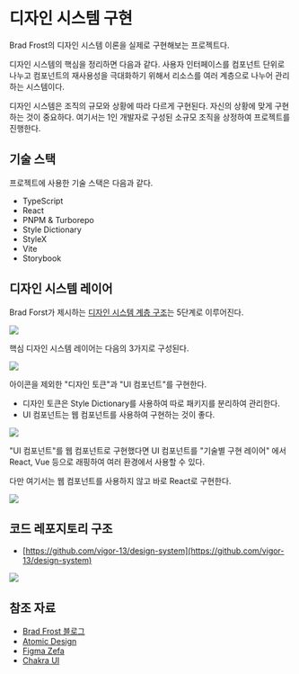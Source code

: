 
<Meta title="Introduction" />

# 디자인 시스템 구현

Brad Frost의 디자인 시스템 이론을 실제로 구현해보는 프로젝트다.

디자인 시스템의 핵심을 정리하면 다음과 같다. 사용자 인터페이스를 컴포넌트 단위로 나누고 컴포넌트의 재사용성을 극대화하기 위해서 리소스를 여러 계층으로 나누어 관리하는 시스템이다.

디자인 시스템은 조직의 규모와 상황에 따라 다르게 구현된다. 자신의 상황에 맞게 구현하는 것이 중요하다. 여기서는 1인 개발자로 구성된 소규모 조직을 상정하여 프로젝트를 진행한다.

## 기술 스택

프로젝트에 사용한 기술 스택은 다음과 같다.

- TypeScript
- React
- PNPM & Turborepo
- Style Dictionary
- StyleX
- Vite
- Storybook

## 디자인 시스템 레이어

Brad Forst가 제시하는 [디자인 시스템 계층 구조](https://www.vigorously.xyz/posts/design-system-ecosystem/)는 5단계로 이루어진다.

![](https://vigor-13-temp.s3.ap-northeast-2.amazonaws.com/design_system_layer_drawio.png)

핵심 디자인 시스템 레이어는 다음의 3가지로 구성된다.

![](https://vigor-13-temp.s3.ap-northeast-2.amazonaws.com/design_system_core_layer_drawio.png)

아이콘을 제외한 "디자인 토큰"과 "UI 컴포넌트"를 구현한다.

- 디자인 토큰은 Style Dictionary를 사용하여 따로 패키지를 분리하여 관리한다.
- UI 컴포넌트는 웹 컴포넌트를 사용하여 구현하는 것이 좋다.

![](https://vigor-13-temp.s3.ap-northeast-2.amazonaws.com/design_system_core_layer_drawio2.png)

"UI 컴포넌트"를 웹 컴포넌트로 구현했다면 UI 컴포넌트를 "기술별 구현 레이어" 에서 React, Vue 등으로 래핑하여 여러 환경에서 사용할 수 있다.

다만 여기서는 웹 컴포넌트를 사용하지 않고 바로 React로 구현한다.

![](https://vigor-13-temp.s3.ap-northeast-2.amazonaws.com/design_system_core_layer_drawio3.png)

## 코드 레포지토리 구조

- [https://github.com/vigor-13/design-system](https://github.com/vigor-13/design-system)

![](https://vigor-13-temp.s3.ap-northeast-2.amazonaws.com/design-system-excalidraw.png)

## 참조 자료

- [Brad Frost 블로그](https://bradfrost.com/blog/)
- [Atomic Design](https://atomicdesign.bradfrost.com/)
- [Figma Zefa](https://www.figma.com/community/file/1246279641146833745/zefa-component-library?searchSessionId=lst0iero-nlzltvrtlrl)
- [Chakra UI](https://chakra-ui.com/)
